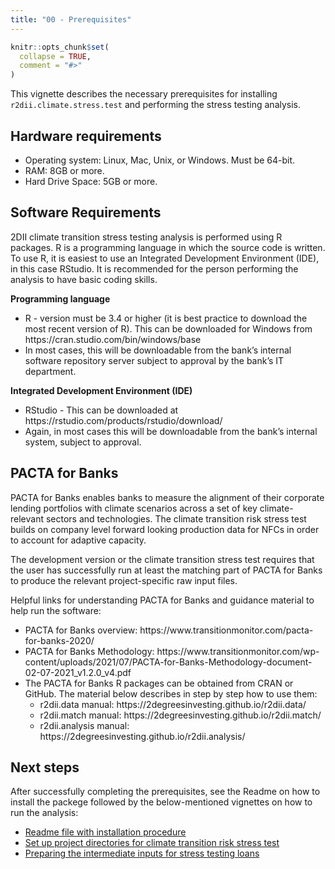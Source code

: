 ```yaml
---
title: "00 - Prerequisites"
---
```


```r
knitr::opts_chunk$set(
  collapse = TRUE,
  comment = "#>"
)
```

This vignette describes the necessary prerequisites for installing `r2dii.climate.stress.test` and performing the stress testing analysis.

## Hardware requirements

* Operating system: Linux, Mac, Unix, or Windows. Must be 64-bit.
* RAM: 8GB or more.
* Hard Drive Space: 5GB or more.

## Software Requirements

2DII climate transition stress testing analysis is performed using R packages. R is a programming language in which the source code is written. To use R, it is easiest to use an Integrated Development Environment (IDE), in this case RStudio. It is recommended for the person performing the analysis to have basic coding skills.

**Programming language**

* R - version must be 3.4 or higher (it is best practice to download the most recent version of R). This can be downloaded for Windows from https://cran.studio.com/bin/windows/base
* In most cases, this will be downloadable from the bank's internal software repository server subject to approval by the bank's IT department.

**Integrated Development Environment (IDE)**

* RStudio - This can be downloaded at https://rstudio.com/products/rstudio/download/
* Again, in most cases this will be downloadable from the bank's internal system, subject to approval.

## PACTA for Banks

PACTA for Banks enables banks to measure the alignment of their corporate lending portfolios with climate scenarios across a set of key climate-relevant sectors and technologies. The climate transition risk stress test builds on company level forward looking production data for NFCs in order to account for adaptive capacity. 

The development version or the climate transition stress test requires that the user has successfully run at least the matching part of PACTA for Banks to produce the relevant project-specific raw input files.

Helpful links for understanding PACTA for Banks and guidance material to help run the software:

* PACTA for Banks overview:
https://www.transitionmonitor.com/pacta-for-banks-2020/
* PACTA for Banks Methodology: https://www.transitionmonitor.com/wp-content/uploads/2021/07/PACTA-for-Banks-Methodology-document-02-07-2021_v1.2.0_v4.pdf
* The PACTA for Banks R packages can be obtained from CRAN or GitHub. The material below describes in step by step how to use them:
  + r2dii.data manual: https://2degreesinvesting.github.io/r2dii.data/
  + r2dii.match manual: https://2degreesinvesting.github.io/r2dii.match/
  + r2dii.analysis manual: https://2degreesinvesting.github.io/r2dii.analysis/

## Next steps

After successfully completing the prerequisites, see the Readme on how to install the packege followed by the below-mentioned vignettes on how to run the analysis:

* [Readme file with installation procedure](https://2degreesinvesting.github.io/r2dii.climate.stress.test/index.html)
* [Set up project directories for climate transition risk stress test](https://2degreesinvesting.github.io/r2dii.climate.stress.test/articles/articles/02-setup-project-directories.html)
* [Preparing the intermediate inputs for stress testing loans](https://2degreesinvesting.github.io/r2dii.climate.stress.test/articles/articles/03-prepare-loans-inputs.html)
